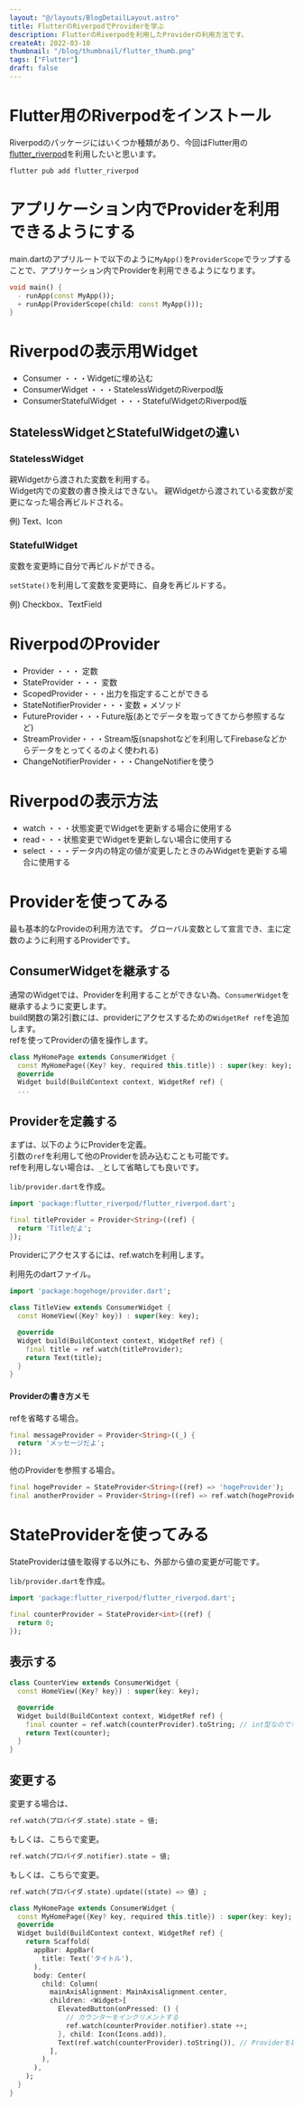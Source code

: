 ```yaml
---
layout: "@/layouts/BlogDetailLayout.astro"
title: FlutterのRiverpodでProviderを学ぶ
description: FlutterのRiverpodを利用したProviderの利用方法です。
createAt: 2022-03-10
thumbnail: "/blog/thumbnail/flutter_thumb.png"
tags: ["Flutter"]
draft: false
---
```



# Flutter用のRiverpodをインストール

Riverpodのパッケージにはいくつか種類があり、今回はFlutter用の[flutter_riverpod](https://pub.dev/packages/flutter_riverpod)を利用したいと思います。

```shell
flutter pub add flutter_riverpod
```

# アプリケーション内でProviderを利用できるようにする

main.dartのアプリルートで以下のように`MyApp()`を`ProviderScope`でラップすることで、アプリケーション内でProviderを利用できるようになります。

```dart
void main() {
  - runApp(const MyApp());
  + runApp(ProviderScope(child: const MyApp()));
}
```

# Riverpodの表示用Widget

- Consumer ・・・Widgetに埋め込む
- ConsumerWidget ・・・StatelessWidgetのRiverpod版
- ConsumerStatefulWidget ・・・StatefulWidgetのRiverpod版

## StatelessWidgetとStatefulWidgetの違い

### StatelessWidget

親Widgetから渡された変数を利用する。  
Widget内での変数の書き換えはできない。
親Widgetから渡されている変数が変更になった場合再ビルドされる。

例) Text、Icon

### StatefulWidget

変数を変更時に自分で再ビルドができる。

`setState()`を利用して変数を変更時に、自身を再ビルドする。

例) Checkbox、TextField

# RiverpodのProvider

- Provider ・・・ 定数
- StateProvider ・・・ 変数
- ScopedProvider・・・出力を指定することができる
- StateNotifierProvider・・・変数 + メソッド
- FutureProvider・・・Future版(あとでデータを取ってきてから参照するなど)
- StreamProvider・・・Stream版(snapshotなどを利用してFirebaseなどからデータをとってくるのよく使われる)
- ChangeNotifierProvider・・・ChangeNotifierを使う

# Riverpodの表示方法

- watch ・・・状態変更でWidgetを更新する場合に使用する
- read・・・状態変更でWidgetを更新しない場合に使用する
- select ・・・データ内の特定の値が変更したときのみWidgetを更新する場合に使用する

# Providerを使ってみる

最も基本的なProvideの利用方法です。
グローバル変数として宣言でき、主に定数のように利用するProviderです。

## ConsumerWidgetを継承する

通常のWidgetでは、Providerを利用することができない為、`ConsumerWidget`を継承するように変更します。  
build関数の第2引数には、providerにアクセスするための`WidgetRef ref`を追加します。  
refを使ってProviderの値を操作します。

```dart
class MyHomePage extends ConsumerWidget {
  const MyHomePage({Key? key, required this.title}) : super(key: key);
  @override
  Widget build(BuildContext context, WidgetRef ref) {
  ...
```

## Providerを定義する

まずは、以下のようにProviderを定義。  
引数の`ref`を利用して他のProviderを読み込むことも可能です。  
refを利用しない場合は、`_`として省略しても良いです。

`lib/provider.dart`を作成。

```dart
import 'package:flutter_riverpod/flutter_riverpod.dart';

final titleProvider = Provider<String>((ref) {
  return 'Titleだよ';
});
```

Providerにアクセスするには、ref.watchを利用します。

利用先のdartファイル。

```dart
import 'package:hogehoge/provider.dart';

class TitleView extends ConsumerWidget {
  const HomeView({Key? key}) : super(key: key);

  @override
  Widget build(BuildContext context, WidgetRef ref) {
    final title = ref.watch(titleProvider);
    return Text(title);
  }
}
```

#### Providerの書き方メモ

refを省略する場合。

```dart
final messageProvider = Provider<String>((_) {
  return 'メッセージだよ';
});
```

他のProviderを参照する場合。

```dart
final hogeProvider = StateProvider<String>((ref) => 'hogeProvider');
final anotherProvider = Provider<String>((ref) => ref.watch(hogeProvider));
```

# StateProviderを使ってみる

StateProviderは値を取得する以外にも、外部から値の変更が可能です。

`lib/provider.dart`を作成。

```dart
import 'package:flutter_riverpod/flutter_riverpod.dart';

final counterProvider = StateProvider<int>((ref) {
  return 0;
});
```

## 表示する

```dart
class CounterView extends ConsumerWidget {
  const HomeView({Key? key}) : super(key: key);

  @override
  Widget build(BuildContext context, WidgetRef ref) {
    final counter = ref.watch(counterProvider).toString; // int型なのでキャストしている
    return Text(counter);
  }
}
```

## 変更する

変更する場合は、

```dart
ref.watch(プロバイダ.state).state = 値;
```

もしくは、こちらで変更。

```dart
ref.watch(プロバイダ.notifier).state = 値;
```

もしくは、こちらで変更。

```dart
ref.watch(プロバイダ.state).update((state) => 値) ;
```

```dart
class MyHomePage extends ConsumerWidget {
  const MyHomePage({Key? key, required this.title}) : super(key: key);
  @override
  Widget build(BuildContext context, WidgetRef ref) {
    return Scaffold(
      appBar: AppBar(
        title: Text('タイトル'),
      ),
      body: Center(
        child: Column(
          mainAxisAlignment: MainAxisAlignment.center,
          children: <Widget>[
            ElevatedButton(onPressed: () {
              // カウンターをインクリメントする
              ref.watch(counterProvider.notifier).state ++;
            }, child: Icon(Icons.add)),
            Text(ref.watch(counterProvider).toString()), // Providerを取得して表示
          ],
        ),
      ),
    );
  }
}
```
